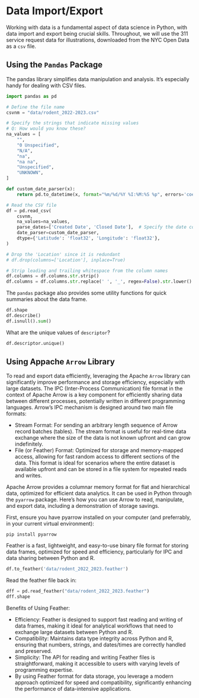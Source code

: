 # Data Import/Export

Working with data is a fundamental aspect of data science in Python,
with data import and export being crucial skills. Throughout, we will
use the 311 service request data for illustrations, downloaded from
the NYC Open Data as a `csv` file.

## Using the `Pandas` Package

The pandas library simplifies data manipulation and analysis. It's
especially handy for dealing with CSV files.

```python
import pandas as pd

# Define the file name
csvnm = "data/rodent_2022-2023.csv"

# Specify the strings that indicate missing values
# Q: How would you know these?
na_values = [
    "",
    "0 Unspecified",
    "N/A",
    "na",
    "na na",
    "Unspecified",
    "UNKNOWN",
]

def custom_date_parser(x):
    return pd.to_datetime(x, format="%m/%d/%Y %I:%M:%S %p", errors='coerce')

# Read the CSV file
df = pd.read_csv(
    csvnm,
    na_values=na_values,
    parse_dates=['Created Date', 'Closed Date'],  # Specify the date columns to parse
    date_parser=custom_date_parser,
    dtype={'Latitude': 'float32', 'Longitude': 'float32'},
)

# Drop the 'Location' since it is redundant
# df.drop(columns=['Location'], inplace=True)

# Strip leading and trailing whitespace from the column names
df.columns = df.columns.str.strip()
df.columns = df.columns.str.replace(' ', '_', regex=False).str.lower()
```


The `pandas` package also provides some utility functions for quick
summaries about the data frame.
```python
df.shape
df.describe()
df.isnull().sum()
```

What are the unique values of `descriptor`?
```python
df.descriptor.unique()
```

## Using Appache `Arrow` Library

To read and export data efficiently, leveraging the Apache `Arrow`
library can significantly improve performance and storage efficiency,
especially with large datasets. The IPC (Inter-Process Communication)
file format in the context of Apache Arrow is a key component for
efficiently sharing data between different processes, potentially
written in different programming languages. Arrow's IPC mechanism is
designed around two main file formats:

+ Stream Format: For sending an arbitrary length sequence of Arrow
record batches (tables). The stream format is useful for real-time
data exchange where the size of the data is not known upfront and can
grow indefinitely.
+ File (or Feather) Format: Optimized for storage and memory-mapped
access, allowing for fast random access to different sections of the
data. This format is ideal for scenarios where the entire dataset is
available upfront and can be stored in a file system for repeated
reads and writes.


Apache Arrow provides a columnar
memory format for flat and hierarchical data, optimized for efficient
data analytics. It can be used in Python through the `pyarrow`
package. Here's how you can use Arrow to read, manipulate, and export
data, including a demonstration of storage savings.


First, ensure you have pyarrow installed on your computer (and
preferrably, in your current virtual environment):
```
pip install pyarrow
```


Feather is a fast, lightweight, and easy-to-use binary file format for
storing data frames, optimized for speed and efficiency, particularly
for IPC and data sharing between Python and R.
```python
df.to_feather('data/rodent_2022_2023.feather')
```

Read the feather file back in:
```python
dff = pd.read_feather("data/rodent_2022_2023.feather")
dff.shape
```

Benefits of Using Feather:

+ Efficiency: Feather is designed to support fast reading and writing
of data frames, making it ideal for analytical workflows that need to
exchange large datasets between Python and R.
+ Compatibility: Maintains data type integrity across Python and R,
ensuring that numbers, strings, and dates/times are correctly handled
and preserved.
+ Simplicity: The API for reading and writing Feather files is
straightforward, making it accessible to users with varying levels of
programming expertise.
+ By using Feather format for data storage, you leverage a modern
approach optimized for speed and compatibility, significantly
enhancing the performance of data-intensive applications.

